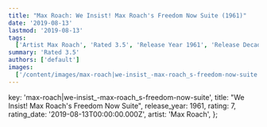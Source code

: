```yaml
---
title: "Max Roach: We Insist! Max Roach's Freedom Now Suite (1961)"
date: '2019-08-13'
lastmod: '2019-08-13'
tags:
  ['Artist Max Roach', 'Rated 3.5', 'Release Year 1961', 'Release Decade 1960']
summary: 'Rated 3.5'
authors: ['default']
images:
  ['/content/images/max-roach|we-insist_-max-roach_s-freedom-now-suite.jpg']
---
```


  key: 'max-roach|we-insist_-max-roach_s-freedom-now-suite',
  title: "We Insist! Max Roach's Freedom Now Suite",
  release_year: 1961,
  rating: 7,
  rating_date: '2019-08-13T00:00:00.000Z',
  artist: 'Max Roach',
};

<MusicRating data={data} />
